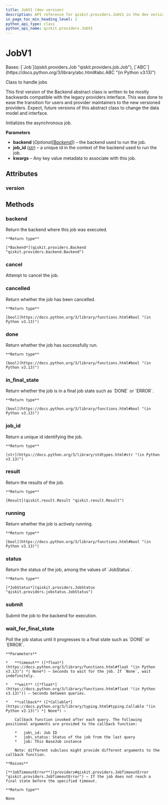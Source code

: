 ```yaml
---
title: JobV1 (dev version)
description: API reference for qiskit.providers.JobV1 in the dev version of qiskit
in_page_toc_min_heading_level: 1
python_api_type: class
python_api_name: qiskit.providers.JobV1
---
```


# JobV1

<Class id="qiskit.providers.JobV1" isDedicatedPage={true} github="https://github.com/Qiskit/qiskit/tree/stable/2.2/qiskit/providers/job.py#L42-L147" signature="qiskit.providers.JobV1(backend, job_id, **kwargs)" modifiers="class">
  Bases: [`Job`](qiskit.providers.Job "qiskit.providers.job.Job"), [`ABC`](https://docs.python.org/3/library/abc.html#abc.ABC "(in Python v3.13)")

  Class to handle jobs

  This first version of the Backend abstract class is written to be mostly backwards compatible with the legacy providers interface. This was done to ease the transition for users and provider maintainers to the new versioned providers. Expect, future versions of this abstract class to change the data model and interface.

  Initializes the asynchronous job.

  **Parameters**

  *   **backend** (*Optional\[*[*Backend*](qiskit.providers.Backend "qiskit.providers.Backend")*]*) – the backend used to run the job.
  *   **job\_id** ([*str*](https://docs.python.org/3/library/stdtypes.html#str "(in Python v3.13)")) – a unique id in the context of the backend used to run the job.
  *   **kwargs** – Any key value metadata to associate with this job.

  ## Attributes

  ### version

  <Attribute id="qiskit.providers.JobV1.version" attributeValue="1" />

  ## Methods

  ### backend

  <Function id="qiskit.providers.JobV1.backend" github="https://github.com/Qiskit/qiskit/tree/stable/2.2/qiskit/providers/job.py#L72-L76" signature="backend()">
    Return the backend where this job was executed.

    **Return type**

    [*Backend*](qiskit.providers.Backend "qiskit.providers.backend.Backend")
  </Function>

  ### cancel

  <Function id="qiskit.providers.JobV1.cancel" github="https://github.com/Qiskit/qiskit/tree/stable/2.2/qiskit/providers/job.py#L140-L142" signature="cancel()">
    Attempt to cancel the job.
  </Function>

  ### cancelled

  <Function id="qiskit.providers.JobV1.cancelled" github="https://github.com/Qiskit/qiskit/tree/stable/2.2/qiskit/providers/job.py#L86-L88" signature="cancelled()">
    Return whether the job has been cancelled.

    **Return type**

    [bool](https://docs.python.org/3/library/functions.html#bool "(in Python v3.13)")
  </Function>

  ### done

  <Function id="qiskit.providers.JobV1.done" github="https://github.com/Qiskit/qiskit/tree/stable/2.2/qiskit/providers/job.py#L78-L80" signature="done()">
    Return whether the job has successfully run.

    **Return type**

    [bool](https://docs.python.org/3/library/functions.html#bool "(in Python v3.13)")
  </Function>

  ### in\_final\_state

  <Function id="qiskit.providers.JobV1.in_final_state" github="https://github.com/Qiskit/qiskit/tree/stable/2.2/qiskit/providers/job.py#L90-L92" signature="in_final_state()">
    Return whether the job is in a final job state such as `DONE` or `ERROR`.

    **Return type**

    [bool](https://docs.python.org/3/library/functions.html#bool "(in Python v3.13)")
  </Function>

  ### job\_id

  <Function id="qiskit.providers.JobV1.job_id" github="https://github.com/Qiskit/qiskit/tree/stable/2.2/qiskit/providers/job.py#L68-L70" signature="job_id()">
    Return a unique id identifying the job.

    **Return type**

    [str](https://docs.python.org/3/library/stdtypes.html#str "(in Python v3.13)")
  </Function>

  ### result

  <Function id="qiskit.providers.JobV1.result" github="https://github.com/Qiskit/qiskit/tree/stable/2.2/qiskit/providers/job.py#L135-L138" signature="result()" modifiers="abstract">
    Return the results of the job.

    **Return type**

    [Result](qiskit.result.Result "qiskit.result.Result")
  </Function>

  ### running

  <Function id="qiskit.providers.JobV1.running" github="https://github.com/Qiskit/qiskit/tree/stable/2.2/qiskit/providers/job.py#L82-L84" signature="running()">
    Return whether the job is actively running.

    **Return type**

    [bool](https://docs.python.org/3/library/functions.html#bool "(in Python v3.13)")
  </Function>

  ### status

  <Function id="qiskit.providers.JobV1.status" github="https://github.com/Qiskit/qiskit/tree/stable/2.2/qiskit/providers/job.py#L144-L147" signature="status()" modifiers="abstract">
    Return the status of the job, among the values of `JobStatus`.

    **Return type**

    [*JobStatus*](qiskit.providers.JobStatus "qiskit.providers.jobstatus.JobStatus")
  </Function>

  ### submit

  <Function id="qiskit.providers.JobV1.submit" github="https://github.com/Qiskit/qiskit/tree/stable/2.2/qiskit/providers/job.py#L130-L133" signature="submit()" modifiers="abstract">
    Submit the job to the backend for execution.
  </Function>

  ### wait\_for\_final\_state

  <Function id="qiskit.providers.JobV1.wait_for_final_state" github="https://github.com/Qiskit/qiskit/tree/stable/2.2/qiskit/providers/job.py#L94-L128" signature="wait_for_final_state(timeout=None, wait=5, callback=None)">
    Poll the job status until it progresses to a final state such as `DONE` or `ERROR`.

    **Parameters**

    *   **timeout** ([*float*](https://docs.python.org/3/library/functions.html#float "(in Python v3.13)") *| None*) – Seconds to wait for the job. If `None`, wait indefinitely.

    *   **wait** ([*float*](https://docs.python.org/3/library/functions.html#float "(in Python v3.13)")) – Seconds between queries.

    *   **callback** ([*Callable*](https://docs.python.org/3/library/typing.html#typing.Callable "(in Python v3.13)") *| None*) –

        Callback function invoked after each query. The following positional arguments are provided to the callback function:

        *   job\_id: Job ID
        *   job\_status: Status of the job from the last query
        *   job: This BaseJob instance

        Note: different subclass might provide different arguments to the callback function.

    **Raises**

    [**JobTimeoutError**](providers#qiskit.providers.JobTimeoutError "qiskit.providers.JobTimeoutError") – If the job does not reach a final state before the specified timeout.

    **Return type**

    None
  </Function>
</Class>

